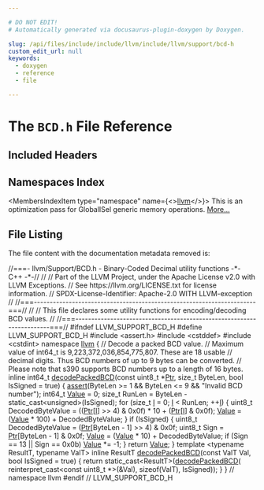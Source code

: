 ```yaml
---

# DO NOT EDIT!
# Automatically generated via docusaurus-plugin-doxygen by Doxygen.

slug: /api/files/include/include/llvm/include/llvm/support/bcd-h
custom_edit_url: null
keywords:
  - doxygen
  - reference
  - file

---
```





# The `BCD.h` File Reference

<DoxygenPage pluginConfig={pluginConfig}>



## Included Headers

<IncludesList>
<IncludesListItem
  filePath="assert.h"
  permalink=""
  isLocal="false" />
<IncludesListItem
  filePath="cstddef"
  permalink=""
  isLocal="false" />
<IncludesListItem
  filePath="cstdint"
  permalink=""
  isLocal="false" />
</IncludesList>

## Namespaces Index

<MembersIndex>

<MembersIndexItem
  type="namespace"
  name={<><a href="/docs/api/namespaces/llvm">llvm</a></>}>
This is an optimization pass for GlobalISel generic memory operations. <a href="/docs/api/namespaces/llvm/#details">More...</a>
</MembersIndexItem>

</MembersIndex>


## File Listing

The file content with the documentation metadata removed is:

<ProgramListing>

<Link id="l00001" /><CodeLine lineNumber="1"><span class="doxyHighlightComment">//===- llvm/Support/BCD.h - Binary-Coded Decimal utility functions -&#42;- C++ -&#42;-//</span></CodeLine>
<Link id="l00002" /><CodeLine lineNumber="2"><span class="doxyHighlightComment">//</span></CodeLine>
<Link id="l00003" /><CodeLine lineNumber="3"><span class="doxyHighlightComment">// Part of the LLVM Project, under the Apache License v2.0 with LLVM Exceptions.</span></CodeLine>
<Link id="l00004" /><CodeLine lineNumber="4"><span class="doxyHighlightComment">// See https://llvm.org/LICENSE.txt for license information.</span></CodeLine>
<Link id="l00005" /><CodeLine lineNumber="5"><span class="doxyHighlightComment">// SPDX-License-Identifier: Apache-2.0 WITH LLVM-exception</span></CodeLine>
<Link id="l00006" /><CodeLine lineNumber="6"><span class="doxyHighlightComment">//</span></CodeLine>
<Link id="l00007" /><CodeLine lineNumber="7"><span class="doxyHighlightComment">//===----------------------------------------------------------------------===//</span></CodeLine>
<Link id="l00008" /><CodeLine lineNumber="8"><span class="doxyHighlightComment">//</span></CodeLine>
<Link id="l00009" /><CodeLine lineNumber="9"><span class="doxyHighlightComment">// This file declares some utility functions for encoding/decoding BCD values.</span></CodeLine>
<Link id="l00010" /><CodeLine lineNumber="10"><span class="doxyHighlightComment">//</span></CodeLine>
<Link id="l00011" /><CodeLine lineNumber="11"><span class="doxyHighlightComment">//===----------------------------------------------------------------------===//</span></CodeLine>
<Link id="l00012" /><CodeLine lineNumber="12"></CodeLine>
<Link id="l00013" /><CodeLine lineNumber="13"><span class="doxyHighlightPreprocessor">#ifndef LLVM&#95;SUPPORT&#95;BCD&#95;H</span></CodeLine>
<Link id="l00014" /><CodeLine lineNumber="14"><span class="doxyHighlightPreprocessor">#define LLVM&#95;SUPPORT&#95;BCD&#95;H</span></CodeLine>
<Link id="l00015" /><CodeLine lineNumber="15"></CodeLine>
<Link id="l00016" /><CodeLine lineNumber="16"><span class="doxyHighlightPreprocessor">#include &lt;assert.h&gt;</span></CodeLine>
<Link id="l00017" /><CodeLine lineNumber="17"><span class="doxyHighlightPreprocessor">#include &lt;cstddef&gt;</span></CodeLine>
<Link id="l00018" /><CodeLine lineNumber="18"><span class="doxyHighlightPreprocessor">#include &lt;cstdint&gt;</span></CodeLine>
<Link id="l00019" /><CodeLine lineNumber="19"></CodeLine>
<Link id="l00020" /><CodeLine lineNumber="20"><span class="doxyHighlightKeyword">namespace </span><span class="doxyHighlight"><a href="/docs/api/namespaces/llvm">llvm</a> &#123;</span></CodeLine>
<Link id="l00021" /><CodeLine lineNumber="21"></CodeLine>
<Link id="l00022" /><CodeLine lineNumber="22"><span class="doxyHighlightComment">// Decode a packed BCD value.</span></CodeLine>
<Link id="l00023" /><CodeLine lineNumber="23"><span class="doxyHighlightComment">// Maximum value of int64&#95;t is 9,223,372,036,854,775,807. These are 18 usable</span></CodeLine>
<Link id="l00024" /><CodeLine lineNumber="24"><span class="doxyHighlightComment">// decimal digits. Thus BCD numbers of up to 9 bytes can be converted.</span></CodeLine>
<Link id="l00025" /><CodeLine lineNumber="25"><span class="doxyHighlightComment">// Please note that s390 supports BCD numbers up to a length of 16 bytes.</span></CodeLine>
<Link id="l00026" /><CodeLine lineNumber="26" lineLink="/docs/api/namespaces/llvm/#a3d5cd9fd6fed1f3c95383de8b5745022"><span class="doxyHighlightKeyword">inline</span><span class="doxyHighlight"> int64&#95;t <a href="/docs/api/namespaces/llvm/#a3d5cd9fd6fed1f3c95383de8b5745022">decodePackedBCD</a>(</span><span class="doxyHighlightKeyword">const</span><span class="doxyHighlight"> uint8&#95;t &#42;<a href="/docs/api/files/lib/lib/analysis/targetlibraryinfo-cpp/#aca185e6d0e9f423dbb24440206454872a11dbf501abf829b3ab7049c2d3a8a053">Ptr</a>, </span><span class="doxyHighlightKeywordType">size&#95;t</span><span class="doxyHighlight"> ByteLen,</span></CodeLine>
<Link id="l00027" /><CodeLine lineNumber="27"><span class="doxyHighlight">                               </span><span class="doxyHighlightKeywordType">bool</span><span class="doxyHighlight"> IsSigned = </span><span class="doxyHighlightKeyword">true</span><span class="doxyHighlight">) &#123;</span></CodeLine>
<Link id="l00028" /><CodeLine lineNumber="28"><span class="doxyHighlight">  <a href="/docs/api/files/lib/lib/target/lib/target/amdgpu/silowercontrolflow-cpp/#a4868c5d81c5ccc98c47aeab6244346a0">assert</a>(ByteLen &gt;= 1 &amp;&amp; ByteLen &lt;= 9 &amp;&amp; </span><span class="doxyHighlightStringLiteral">&quot;Invalid BCD number&quot;</span><span class="doxyHighlight">);</span></CodeLine>
<Link id="l00029" /><CodeLine lineNumber="29"><span class="doxyHighlight">  int64&#95;t <a href="/docs/api/classes/llvm/value">Value</a> = 0;</span></CodeLine>
<Link id="l00030" /><CodeLine lineNumber="30"><span class="doxyHighlight">  </span><span class="doxyHighlightKeywordType">size&#95;t</span><span class="doxyHighlight"> RunLen = ByteLen - </span><span class="doxyHighlightKeyword">static&#95;cast&lt;</span><span class="doxyHighlightKeywordType">unsigned</span><span class="doxyHighlightKeyword">&gt;</span><span class="doxyHighlight">(IsSigned);</span></CodeLine>
<Link id="l00031" /><CodeLine lineNumber="31"><span class="doxyHighlight">  </span><span class="doxyHighlightKeywordFlow">for</span><span class="doxyHighlight"> (</span><span class="doxyHighlightKeywordType">size&#95;t</span><span class="doxyHighlight"> <a href="/docs/api/files/lib/lib/support/md5-cpp/#ac0eafdc9ee161b71e7af98af736952fd">I</a> = 0; <a href="/docs/api/files/lib/lib/support/md5-cpp/#ac0eafdc9ee161b71e7af98af736952fd">I</a> &lt; RunLen; ++<a href="/docs/api/files/lib/lib/support/md5-cpp/#ac0eafdc9ee161b71e7af98af736952fd">I</a>) &#123;</span></CodeLine>
<Link id="l00032" /><CodeLine lineNumber="32"><span class="doxyHighlight">    uint8&#95;t DecodedByteValue = ((<a href="/docs/api/files/lib/lib/analysis/targetlibraryinfo-cpp/#aca185e6d0e9f423dbb24440206454872a11dbf501abf829b3ab7049c2d3a8a053">Ptr</a>&#91;<a href="/docs/api/files/lib/lib/support/md5-cpp/#ac0eafdc9ee161b71e7af98af736952fd">I</a>&#93; &gt;&gt; 4) &amp; 0x0f) &#42; 10 + (<a href="/docs/api/files/lib/lib/analysis/targetlibraryinfo-cpp/#aca185e6d0e9f423dbb24440206454872a11dbf501abf829b3ab7049c2d3a8a053">Ptr</a>&#91;<a href="/docs/api/files/lib/lib/support/md5-cpp/#ac0eafdc9ee161b71e7af98af736952fd">I</a>&#93; &amp; 0x0f);</span></CodeLine>
<Link id="l00033" /><CodeLine lineNumber="33"><span class="doxyHighlight">    <a href="/docs/api/classes/llvm/value">Value</a> = (<a href="/docs/api/classes/llvm/value">Value</a> &#42; 100) + DecodedByteValue;</span></CodeLine>
<Link id="l00034" /><CodeLine lineNumber="34"><span class="doxyHighlight">  &#125;</span></CodeLine>
<Link id="l00035" /><CodeLine lineNumber="35"><span class="doxyHighlight">  </span><span class="doxyHighlightKeywordFlow">if</span><span class="doxyHighlight"> (IsSigned) &#123;</span></CodeLine>
<Link id="l00036" /><CodeLine lineNumber="36"><span class="doxyHighlight">    uint8&#95;t DecodedByteValue = (<a href="/docs/api/files/lib/lib/analysis/targetlibraryinfo-cpp/#aca185e6d0e9f423dbb24440206454872a11dbf501abf829b3ab7049c2d3a8a053">Ptr</a>&#91;ByteLen - 1&#93; &gt;&gt; 4) &amp; 0x0f;</span></CodeLine>
<Link id="l00037" /><CodeLine lineNumber="37"><span class="doxyHighlight">    uint8&#95;t Sign = <a href="/docs/api/files/lib/lib/analysis/targetlibraryinfo-cpp/#aca185e6d0e9f423dbb24440206454872a11dbf501abf829b3ab7049c2d3a8a053">Ptr</a>&#91;ByteLen - 1&#93; &amp; 0x0f;</span></CodeLine>
<Link id="l00038" /><CodeLine lineNumber="38"><span class="doxyHighlight">    <a href="/docs/api/classes/llvm/value">Value</a> = (<a href="/docs/api/classes/llvm/value">Value</a> &#42; 10) + DecodedByteValue;</span></CodeLine>
<Link id="l00039" /><CodeLine lineNumber="39"><span class="doxyHighlight">    </span><span class="doxyHighlightKeywordFlow">if</span><span class="doxyHighlight"> (Sign == 13 || Sign == 0x0b)</span></CodeLine>
<Link id="l00040" /><CodeLine lineNumber="40"><span class="doxyHighlight">      <a href="/docs/api/classes/llvm/value">Value</a> &#42;= -1;</span></CodeLine>
<Link id="l00041" /><CodeLine lineNumber="41"><span class="doxyHighlight">  &#125;</span></CodeLine>
<Link id="l00042" /><CodeLine lineNumber="42"><span class="doxyHighlight">  </span><span class="doxyHighlightKeywordFlow">return</span><span class="doxyHighlight"> <a href="/docs/api/classes/llvm/value">Value</a>;</span></CodeLine>
<Link id="l00043" /><CodeLine lineNumber="43"><span class="doxyHighlight">&#125;</span></CodeLine>
<Link id="l00044" /><CodeLine lineNumber="44"></CodeLine>
<Link id="l00045" /><CodeLine lineNumber="45"><span class="doxyHighlightKeyword">template</span><span class="doxyHighlight"> &lt;</span><span class="doxyHighlightKeyword">typename</span><span class="doxyHighlight"> ResultT, </span><span class="doxyHighlightKeyword">typename</span><span class="doxyHighlight"> ValT&gt;</span></CodeLine>
<Link id="l00046" /><CodeLine lineNumber="46" lineLink="/docs/api/namespaces/llvm/#a0c680e7a4b8c114d52a564eb0d2948e9"><span class="doxyHighlightKeyword">inline</span><span class="doxyHighlight"> ResultT <a href="/docs/api/namespaces/llvm/#a3d5cd9fd6fed1f3c95383de8b5745022">decodePackedBCD</a>(</span><span class="doxyHighlightKeyword">const</span><span class="doxyHighlight"> ValT Val, </span><span class="doxyHighlightKeywordType">bool</span><span class="doxyHighlight"> IsSigned = </span><span class="doxyHighlightKeyword">true</span><span class="doxyHighlight">) &#123;</span></CodeLine>
<Link id="l00047" /><CodeLine lineNumber="47"><span class="doxyHighlight">  </span><span class="doxyHighlightKeywordFlow">return</span><span class="doxyHighlight"> </span><span class="doxyHighlightKeyword">static&#95;cast&lt;</span><span class="doxyHighlight">ResultT</span><span class="doxyHighlightKeyword">&gt;</span><span class="doxyHighlight">(<a href="/docs/api/namespaces/llvm/#a3d5cd9fd6fed1f3c95383de8b5745022">decodePackedBCD</a>(</span></CodeLine>
<Link id="l00048" /><CodeLine lineNumber="48"><span class="doxyHighlight">      </span><span class="doxyHighlightKeyword">reinterpret&#95;cast&lt;</span><span class="doxyHighlightKeyword">const </span><span class="doxyHighlight">uint8&#95;t &#42;</span><span class="doxyHighlightKeyword">&gt;</span><span class="doxyHighlight">(&amp;Val), </span><span class="doxyHighlightKeyword">sizeof</span><span class="doxyHighlight">(ValT), IsSigned));</span></CodeLine>
<Link id="l00049" /><CodeLine lineNumber="49"><span class="doxyHighlight">&#125;</span></CodeLine>
<Link id="l00050" /><CodeLine lineNumber="50"></CodeLine>
<Link id="l00051" /><CodeLine lineNumber="51"><span class="doxyHighlight">&#125; </span><span class="doxyHighlightComment">// namespace llvm</span></CodeLine>
<Link id="l00052" /><CodeLine lineNumber="52"></CodeLine>
<Link id="l00053" /><CodeLine lineNumber="53"><span class="doxyHighlightPreprocessor">#endif </span><span class="doxyHighlightComment">// LLVM&#95;SUPPORT&#95;BCD&#95;H</span></CodeLine>

</ProgramListing>


</DoxygenPage>
